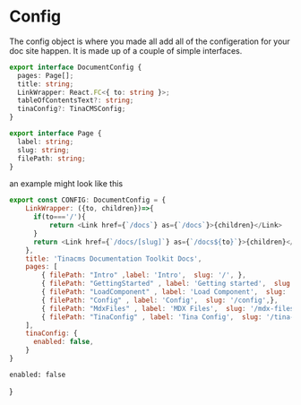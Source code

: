 # Config

The config object is where you made all add all of the configeration for your doc site happen. It is made up of a couple of simple interfaces.

```ts
export interface DocumentConfig {
  pages: Page[];
  title: string;
  LinkWrapper: React.FC<{ to: string }>;
  tableOfContentsText?: string;
  tinaConfig?: TinaCMSConfig;
}

export interface Page {
  label: string;
  slug: string;
  filePath: string;
}
```

an example might look like this

```js
export const CONFIG: DocumentConfig = {
    LinkWrapper: ({to, children})=>{
      if(to==='/'){
          return <Link href={`/docs`} as={`/docs`}>{children}</Link>
      }
      return <Link href={`/docs/[slug]`} as={`/docs${to}`}>{children}</Link>
    },
    title: 'Tinacms Documentation Toolkit Docs',
    pages: [
        { filePath: "Intro" ,label: 'Intro',  slug: '/', },
        { filePath: "GettingStarted" , label: 'Getting started',  slug: '/intro',},
        { filePath: "LoadComponent" , label: 'Load Component',  slug: '/load-component',},
        { filePath: "Config" , label: 'Config',  slug: '/config',},
        { filePath: "MdxFiles" , label: 'MDX Files',  slug: '/mdx-files',},
        { filePath: "TinaConfig" , label: 'Tina Config',  slug: '/tina-config',},
    ],
    tinaConfig: {
      enabled: false,
    }
}
```


    enabled: false
}